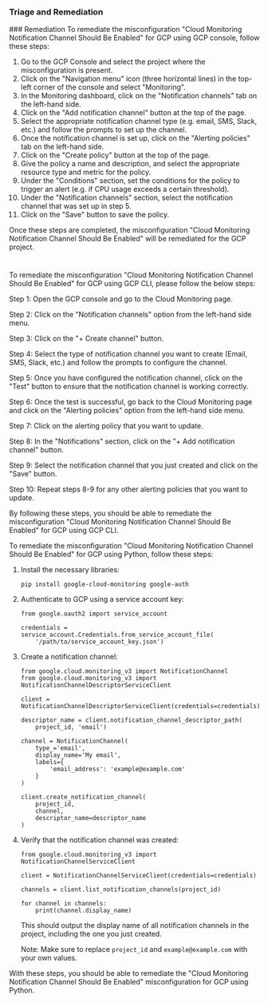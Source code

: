 
### Triage and Remediation
<Tabs>
<Tab title='Remediation'>
### Remediation

<AccordionGroup>
<Accordion title='Using Console' defaultOpen='true'>
To remediate the misconfiguration "Cloud Monitoring Notification Channel Should Be Enabled" for GCP using GCP console, follow these steps:

1. Go to the GCP Console and select the project where the misconfiguration is present.
2. Click on the "Navigation menu" icon (three horizontal lines) in the top-left corner of the console and select "Monitoring".
3. In the Monitoring dashboard, click on the "Notification channels" tab on the left-hand side.
4. Click on the "Add notification channel" button at the top of the page.
5. Select the appropriate notification channel type (e.g. email, SMS, Slack, etc.) and follow the prompts to set up the channel.
6. Once the notification channel is set up, click on the "Alerting policies" tab on the left-hand side.
7. Click on the "Create policy" button at the top of the page.
8. Give the policy a name and description, and select the appropriate resource type and metric for the policy.
9. Under the "Conditions" section, set the conditions for the policy to trigger an alert (e.g. if CPU usage exceeds a certain threshold).
10. Under the "Notification channels" section, select the notification channel that was set up in step 5.
11. Click on the "Save" button to save the policy.

Once these steps are completed, the misconfiguration "Cloud Monitoring Notification Channel Should Be Enabled" will be remediated for the GCP project.

#
</Accordion>

<Accordion title='Using CLI'>
To remediate the misconfiguration "Cloud Monitoring Notification Channel Should Be Enabled" for GCP using GCP CLI, please follow the below steps:

Step 1: Open the GCP console and go to the Cloud Monitoring page.

Step 2: Click on the "Notification channels" option from the left-hand side menu.

Step 3: Click on the "+ Create channel" button.

Step 4: Select the type of notification channel you want to create (Email, SMS, Slack, etc.) and follow the prompts to configure the channel.

Step 5: Once you have configured the notification channel, click on the "Test" button to ensure that the notification channel is working correctly.

Step 6: Once the test is successful, go back to the Cloud Monitoring page and click on the "Alerting policies" option from the left-hand side menu.

Step 7: Click on the alerting policy that you want to update.

Step 8: In the "Notifications" section, click on the "+ Add notification channel" button.

Step 9: Select the notification channel that you just created and click on the "Save" button.

Step 10: Repeat steps 8-9 for any other alerting policies that you want to update.

By following these steps, you should be able to remediate the misconfiguration "Cloud Monitoring Notification Channel Should Be Enabled" for GCP using GCP CLI.
</Accordion>

<Accordion title='Using Python'>
To remediate the misconfiguration "Cloud Monitoring Notification Channel Should Be Enabled" for GCP using Python, follow these steps:

1. Install the necessary libraries:
   ```
   pip install google-cloud-monitoring google-auth
   ```

2. Authenticate to GCP using a service account key:
   ```
   from google.oauth2 import service_account

   credentials = service_account.Credentials.from_service_account_file(
       '/path/to/service_account_key.json')
   ```

3. Create a notification channel:
   ```
   from google.cloud.monitoring_v3 import NotificationChannel
   from google.cloud.monitoring_v3 import NotificationChannelDescriptorServiceClient

   client = NotificationChannelDescriptorServiceClient(credentials=credentials)

   descriptor_name = client.notification_channel_descriptor_path(
       project_id, 'email')

   channel = NotificationChannel(
       type_='email',
       display_name='My email',
       labels={
           'email_address': 'example@example.com'
       }
   )

   client.create_notification_channel(
       project_id,
       channel,
       descriptor_name=descriptor_name
   )
   ```

4. Verify that the notification channel was created:
   ```
   from google.cloud.monitoring_v3 import NotificationChannelServiceClient

   client = NotificationChannelServiceClient(credentials=credentials)

   channels = client.list_notification_channels(project_id)

   for channel in channels:
       print(channel.display_name)
   ```

   This should output the display name of all notification channels in the project, including the one you just created.

   Note: Make sure to replace `project_id` and `example@example.com` with your own values.

With these steps, you should be able to remediate the "Cloud Monitoring Notification Channel Should Be Enabled" misconfiguration for GCP using Python.
</Accordion>

</AccordionGroup>
</Tab>
</Tabs>
